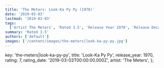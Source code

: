 ```yaml
---
title: 'The Meters: Look-Ka Py Py (1970)'
date: '2019-03-03'
lastmod: '2019-03-03'
tags:
  ['Artist The Meters', 'Rated 3.5', 'Release Year 1970', 'Release Decade 1970']
summary: 'Rated 3.5'
authors: ['default']
images: ['/content/images/the-meters|look-ka-py-py.jpg']
---
```


  key: 'the-meters|look-ka-py-py',
  title: 'Look-Ka Py Py',
  release_year: 1970,
  rating: 7,
  rating_date: '2019-03-03T00:00:00.000Z',
  artist: 'The Meters',
};

<MusicRating data={data} />
